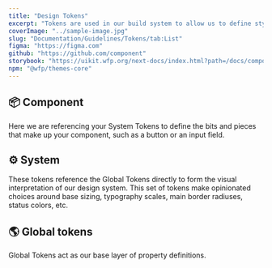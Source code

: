 ```yaml
---
title: "Design Tokens"
excerpt: "Tokens are used in our build system to allow us to define styles once. This way they can be consumed across all plattforms and keep the design system consistent."
coverImage: "../sample-image.jpg"
slug: "Documentation/Guidelines/Tokens/tab:List"
figma: "https://figma.com"
github: "https://github.com/component"
storybook: "https://uikit.wfp.org/next-docs/index.html?path=/docs/components-button--button-regular"
npm: "@wfp/themes-core"
---
```


## 📦 Component

Here we are referencing your System Tokens to define the bits and pieces that make up your component, such as a button or an input field.

<TokenExplorer category="component" />

## ⚙️ System

These tokens reference the Global Tokens directly to form the visual interpretation of our design system. This set of tokens make opinionated choices around base sizing, typography scales, main border radiuses, status colors, etc.

<TokenExplorer category="system" />

## 🌎 Global tokens

Global Tokens act as our base layer of property definitions.

<TokenExplorer category="global" />
